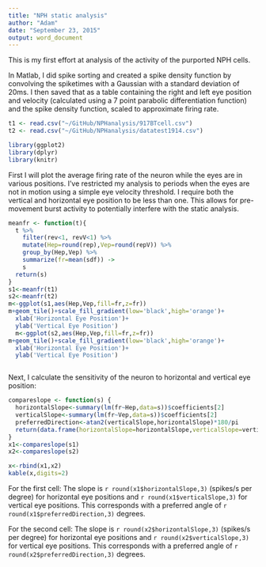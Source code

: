 ```yaml
---
title: "NPH static analysis"
author: "Adam"
date: "September 23, 2015"
output: word_document
---
```

This is my first effort at analysis of the activity of the purported NPH cells. 

In Matlab, I did spike sorting and created a spike density function by convolving the spiketimes with a Gaussian with a standard deviation of 20ms. I then saved that as a table containing the right and left eye position and velocity (calculated using a 7 point parabolic differentiation function) and the spike density function, scaled to approximate firing rate.

```r
t1 <- read.csv("~/GitHub/NPHanalysis/917BTcell.csv")
t2 <- read.csv("~/GitHub/NPHanalysis/datatest1914.csv")

library(ggplot2)
library(dplyr)
library(knitr)
```

First I will plot the average firing rate of the neuron while the eyes are in various positions. I've restricted my analysis to periods when the eyes are not in motion using a simple eye velocity threshold. I require both the vertical and horizontal eye position to be less than one. This allows for pre-movement burst activity to potentially interfere with the static analysis. 

```r
meanfr <- function(t){
  t %>%
    filter(rev<1, revV<1) %>%
    mutate(Hep=round(rep),Vep=round(repV)) %>%
    group_by(Hep,Vep) %>%
    summarize(fr=mean(sdf)) ->
    s
  return(s)
}
s1<-meanfr(t1)
s2<-meanfr(t2)
m<-ggplot(s1,aes(Hep,Vep,fill=fr,z=fr))
m+geom_tile()+scale_fill_gradient(low='black',high='orange')+
  xlab('Horizontal Eye Position')+
  ylab('Vertical Eye Position')
  m<-ggplot(s2,aes(Hep,Vep,fill=fr,z=fr))
m+geom_tile()+scale_fill_gradient(low='black',high='orange')+
  xlab('Horizontal Eye Position')+
  ylab('Vertical Eye Position')



```

Next, I calculate the sensitivity of the neuron to horizontal and vertical eye position:

```r
compareslope <- function(s) {
  horizontalSlope<-summary(lm(fr~Hep,data=s))$coefficients[2]
  verticalSlope<-summary(lm(fr~Vep,data=s))$coefficients[2]
  preferredDirection<-atan2(verticalSlope,horizontalSlope)*180/pi
  return(data.frame(horizontalSlope=horizontalSlope,verticalSlope=verticalSlope,preferredDirection=preferredDirection))
}
x1<-compareslope(s1)
x2<-compareslope(s2)

x<-rbind(x1,x2)
kable(x,digits=2)
```

For the first cell: The slope is `r round(x1$horizontalSlope,3)` (spikes/s per degree) for horizontal eye positions and `r round(x1$verticalSlope,3)` for vertical eye positions. This corresponds with a preferred angle of `r round(x1$preferredDirection,3)` degrees.

For the second cell: The slope is `r round(x2$horizontalSlope,3)` (spikes/s per degree) for horizontal eye positions and `r round(x2$verticalSlope,3)` for vertical eye positions. This corresponds with a preferred angle of `r round(x2$preferredDirection,3)` degrees.

